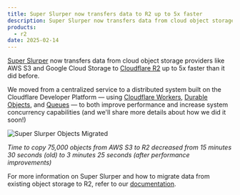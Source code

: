 ```yaml
---
title: Super Slurper now transfers data to R2 up to 5x faster
description: Super Slurper now transfers data from cloud object storage providers like AWS S3 and Google Cloud Storage to Cloudflare R2 up to 5x faster
products:
  - r2
date: 2025-02-14
---
```


[Super Slurper](/r2/data-migration/super-slurper/) now transfers data from cloud object storage providers like AWS S3 and Google Cloud Storage to [Cloudflare R2](/r2/) up to 5x faster than it did before.

We moved from a centralized service to a distributed system built on the Cloudflare Developer Platform — using [Cloudflare Workers](/workers/), [Durable Objects](/durable-objects/), and [Queues](/queues/) — to both improve performance and increase system concurrency capabilities (and we'll share more details about how we did it soon!)

![Super Slurper Objects Migrated](~/assets/images/r2/slurper-objects-over-time-border.png)

_Time to copy 75,000 objects from AWS S3 to R2 decreased from 15 minutes 30 seconds (old) to 3 minutes 25 seconds (after performance improvements)_

For more information on Super Slurper and how to migrate data from existing object storage to R2, refer to our [documentation](/r2/data-migration/super-slurper/).
